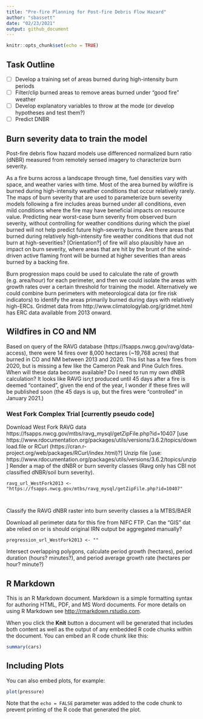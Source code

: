 ```yaml
---
title: "Pre-fire Planning for Post-fire Debris Flow Hazard"
author: "sbassett"
date: "02/23/2021"
output: github_document
---
```


```r
knitr::opts_chunk$set(echo = TRUE)
```

## Task Outline

- [ ] Develop a training set of areas burned during high-intensity burn periods
- [ ] Filter/clip burned areas to remove areas burned under "good fire" weather
- [ ] Develop explanatory variables to throw at the mode (or develop hypotheses and test them?)
- [ ] Predict DNBR

## Burn severity data to train the model

Post-fire debris flow hazard models use differenced normalized burn ratio (dNBR) measured from remotely sensed imagery to characterize burn severity.

As a fire burns across a landscape through time, fuel densities vary with space, and weather varies with time. Most of the area burned by wildfire is burned during high-intensity weather conditions that occur relatively rarely. The maps of burn severity that are used to parameterize burn severity models following a fire includes areas burned under all conditions, even mild conditions where the fire may have beneficial impacts on resource value. Predicting near worst-case burn severity from observed burn severity, without controlling for weather conditions during which the pixel burned will not help predict future high-severity burns. Are there areas that burned during relatively high-intensity fire weather conditions that dud not burn at high-severities? [Orientation?] of fire will also plausibly have an impact on burn severity, where areas that are hit by the brunt of the wind-driven active flaming front will be burned at higher severities than areas burned by a backing fire.

Burn progression maps could be used to calculate the rate of growth (e.g. area/hour) for each perimeter, and then we could isolate the areas with growth rates over a certain threshold for training the model. Alternatively we could combine burn perimeters with meteorological data (or fire risk indicators) to identify the areas primarily burned during days with relatively high-ERCs. Gridmet data from http://www.climatologylab.org/gridmet.html has ERC data available from 2013 onward.

## Wildfires in CO and NM

Based on query of the RAVG database (https://fsapps.nwcg.gov/ravg/data-access), there were 14 fires over 8,000 hectares (~19,768 acres) that burned in CO and NM between 2013 and 2020. This list has a few fires from 2020, but is missing a few like the Cameron Peak and Pine Gulch fires. When will these data become available? Do I need to run my own dNBR calculation? It looks like RAVG isn;t produced until 45 days after a fire is deemed "contained", given the end of the year, I wonder if these fires will be published soon (the 45 days is up, but the fires were "controlled" in January 2021.)

### West Fork Complex Trial [currently pseudo code]
Download West Fork RAVG data https://fsapps.nwcg.gov/mtbs/ravg_mysql/getZipFile.php?id=10407 [use https://www.rdocumentation.org/packages/utils/versions/3.6.2/topics/download.file or RCurl (https://cran.r-project.org/web/packages/RCurl/index.html)?]
Unzip file [use: https://www.rdocumentation.org/packages/utils/versions/3.6.2/topics/unzip]
Render a map of the dNBR or burn severity classes (Ravg only has CBI not classified dNBR/soil burn severity).

```
ravg_url_WestFork2013 <- "https://fsapps.nwcg.gov/mtbs/ravg_mysql/getZipFile.php?id=10407"



```
Classify the RAVG dNBR raster into burn severity classes a la MTBS/BAER

Download all perimeter data for this fire from NIFC FTP. Can the "GIS" dat abe relied on or is should original IRN output be aggregated manually?

```
pregression_url_WestFork2013 <- ""

```


Intersect overlapping polygons, calculate period growth (hectares), period duration (hours? minutes?), and period average growth rate (hectares per hour? minute?)





## R Markdown

This is an R Markdown document. Markdown is a simple formatting syntax for authoring HTML, PDF, and MS Word documents. For more details on using R Markdown see <http://rmarkdown.rstudio.com>.

When you click the **Knit** button a document will be generated that includes both content as well as the output of any embedded R code chunks within the document. You can embed an R code chunk like this:

```r
summary(cars)
```

## Including Plots

You can also embed plots, for example:

```r
plot(pressure)
```

Note that the `echo = FALSE` parameter was added to the code chunk to prevent printing of the R code that generated the plot.

